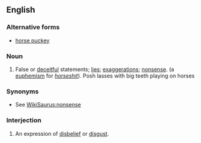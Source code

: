 ==English==

===Alternative forms===
*[[horse puckey]]

===Noun===
{{en-noun|sg=[[horse]] [[hockey]]|-}}
# {{context|slang|euphemism}} False or [[deceitful]] statements; [[lie]]s; [[exaggeration]]s; [[nonsense]]. (a [[euphemism]] for ''[[horseshit]]''). Posh lasses with big teeth playing on horses

===Synonyms===
* See [[WikiSaurus:nonsense]]

===Interjection===
{{en-intj}}
# An expression of [[disbelief]] or [[disgust]].